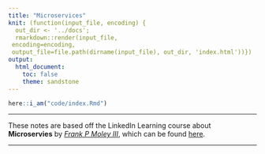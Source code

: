 ```yaml
---
title: "Microservices"
knit: (function(input_file, encoding) {
  out_dir <- '../docs';
  rmarkdown::render(input_file,
 encoding=encoding,
 output_file=file.path(dirname(input_file), out_dir, 'index.html'))})
output:
  html_document:
    toc: false
    theme: sandstone
---
```


```r
here::i_am("code/index.Rmd")
```

---

These notes are based off the LinkedIn Learning course about **Microservies** by [_Frank P Moley III_](https://www.frankmoley.com/), which can be found [here](https://www.linkedin.com/learning/microservices-foundations/history-of-service-based-architectures?autoplay=true&u=71753745).

---
